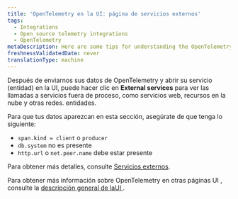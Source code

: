 ```yaml
---
title: 'OpenTelemetry en la UI: página de servicios externos'
tags:
  - Integrations
  - Open source telemetry integrations
  - OpenTelemetry
metaDescription: Here are some tips for understanding the OpenTelemetry external services page in the New Relic UI.
freshnessValidatedDate: never
translationType: machine
---
```


Después de enviarnos sus datos de OpenTelemetry y abrir su servicio (entidad) en la UI, puede hacer clic en <DoNotTranslate>**External services**</DoNotTranslate> para ver las llamadas a servicios fuera de proceso, como servicios web, recursos en la nube y otras redes. entidades.

Para que tus datos aparezcan en esta sección, asegúrate de que tenga lo siguiente:

* `span.kind = client` o `producer`
* `db.system` no es presente
* `http.url` o `net.peer.name` debe estar presente

Para obtener más detalles, consulte [Servicios externos](/docs/apm/apm-ui-pages/monitoring/external-services/external-services-intro).

Para obtener más información sobre OpenTelemetry en otras páginas UI , consulte la [descripción general de laUI ](/docs/more-integrations/open-source-telemetry-integrations/opentelemetry/view-your-data/opentelemetry-view-your-data).